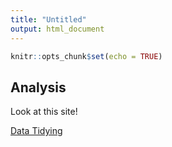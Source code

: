 ```yaml
---
title: "Untitled"
output: html_document
---
```


```r
knitr::opts_chunk$set(echo = TRUE)
```

## Analysis

Look at this site!

[Data Tidying](data-cleaning.html)